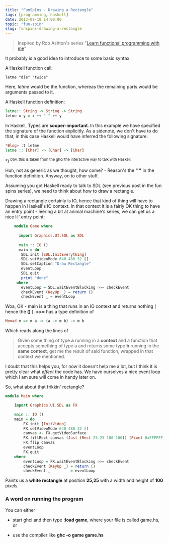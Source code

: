 ```yaml
---
title: "FunSpIns - Drawing a Rectangle"
tags: [programming, haskell]
date: 2013-09-18 14:00:00
topic: "fun-spin"
slug: funspins-drawing-a-rectangle
---
```


<TopicToc topicId="fun-spin" active="FunSpIns - Drawing a Rectangle" />

> Inspired by Rob Ashton's series "[Learn functional programming with me][1]"

It probably *is* a good idea to introduce to some basic syntax:

A Haskell function call:

    letme "die" "twice"

Here, *letme* would be the function, whereas the remaining parts would be arguments passed to it.

A Haskell function definition:

```haskell
letme:: String -> String -> String
letme x y = x ++ " " ++ y
```

In Haskell, Types are **sooper-important**. In this example we have specified the signature of the function explicitly. 
As a sidenote, we don't have to do that, in this case Haskell would have inferred the following signature:

```haskell
*Blog> :t letme
letme :: [Char] -> [Char] -> [Char]
```

*) <sup>btw, this is taken from the ghci the interactive way to talk with Haskell.</sup>

Huh, not as generic as we thought, how come? - Reason's the **" "** in the function definition. Anyway, on to other stuff.


Assuming you got Haskell ready to talk to SDL (see previous post in the fun spins series), we need to think about how to draw a rectangle.

Drawing a rectangle certainly is IO, hence that kind of thing will have to happen in Haskell's IO context. In that context it is a fairly OK thing
to have an entry point - leering a bit at animal machine's series, we can get us a nice lil' entry point:

```haskell
    module Game where
    
      import Graphics.UI.SDL as SDL
    
      main :: IO ()
      main = do
       SDL.init [SDL.InitEverything]
       SDL.setVideoMode 640 480 32 []
       SDL.setCaption "Draw Rectangle"
       eventLoop
       SDL.quit
       print "done"
     where
       eventLoop = SDL.waitEventBlocking >>= checkEvent
       checkEvent (KeyUp _) = return ()
       checkEvent _ = eventLoop
```
 
Woa, OK - main is a thing that runs in an IO context and returns nothing ( hence the **()** ). 
**>>=** has a type definition of

```haskell
Monad m => m a -> (a -> m b) -> m b
```

Which reads along the lines of

> Given some thing of type **a** running in a **context** and a function that accepts something of type a and returns some type **b** running in the **same context**, get me the result of said function, wrapped in that context we mentioned.


I doubt that this helps you, for now it doesn't help me a lot, but I think it is pretty clear what *effect* the code has. We have ourselves a nice event loop which I am sure will come in handy later on. 

So, what about that frikkin' rectangle?

```haskell
module Main where

    import Graphics.UI.SDL as FX

    main :: IO ()
    main = do
        FX.init [InitVideo]
        FX.setVideoMode 640 480 32 []
        canvas <- FX.getVideoSurface
        FX.fillRect canvas (Just (Rect 25 25 100 100)) (Pixel 0xFFFFFF)
        FX.flip canvas
        eventLoop
        FX.quit
    where
        eventLoop = FX.waitEventBlocking >>= checkEvent
        checkEvent (KeyUp _) = return ()
        checkEvent _         = eventLoop
```

Paints us a **white rectangle** at position **25,25** with a width and height of **100** pixels.

### A word on running the program

You can either

* start ghci and then type **:load game**, where your file is called game.hs, or 
* use the compiler like **ghc -o game game.hs** 


  [1]: http://codeofrob.com/entries/learn-functional-programming-with-me---drawing-a-square.html